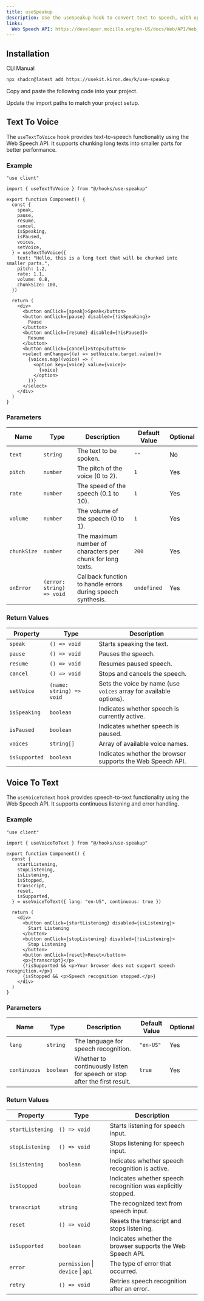 ```yaml
---
title: useSpeakup
description: Use the useSpeakup hook to convert text to speech, with options to control pitch, rate, volume, and voice selection.
links:
  Web Speech API: https://developer.mozilla.org/en-US/docs/Web/API/Web_Speech_API
---
```


<ComponentPreview name="use-speakup-demo" />

## Installation

<Tabs defaultValue="cli">

<TabsList>
  <TabsTrigger value="cli">CLI</TabsTrigger>
  <TabsTrigger value="manual">Manual</TabsTrigger>
</TabsList>

<TabsContent value="cli">

```bash
npx shadcn@latest add https://usekit.kiron.dev/k/use-speakup
```

</TabsContent>

<TabsContent value="manual">

<Steps>

<Step>Copy and paste the following code into your project.</Step>

<ComponentSource name="use-speakup" />

<Step>Update the import paths to match your project setup.</Step>

</Steps>

</TabsContent>

</Tabs>

## Text To Voice

The `useTextToVoice` hook provides text-to-speech functionality using the Web Speech API. It supports chunking long texts into smaller parts for better performance.

### Example

```tsx {3, 6-21}
"use client"

import { useTextToVoice } from "@/hooks/use-speakup"

export function Component() {
  const {
    speak,
    pause,
    resume,
    cancel,
    isSpeaking,
    isPaused,
    voices,
    setVoice,
  } = useTextToVoice({
    text: "Hello, this is a long text that will be chunked into smaller parts.",
    pitch: 1.2,
    rate: 1.1,
    volume: 0.8,
    chunkSize: 100,
  })

  return (
    <div>
      <button onClick={speak}>Speak</button>
      <button onClick={pause} disabled={!isSpeaking}>
        Pause
      </button>
      <button onClick={resume} disabled={!isPaused}>
        Resume
      </button>
      <button onClick={cancel}>Stop</button>
      <select onChange={(e) => setVoice(e.target.value)}>
        {voices.map((voice) => (
          <option key={voice} value={voice}>
            {voice}
          </option>
        ))}
      </select>
    </div>
  )
}
```

### Parameters

| Name        | Type                      | Description                                                 | Default Value | Optional |
| ----------- | ------------------------- | ----------------------------------------------------------- | ------------- | -------- |
| `text`      | `string`                  | The text to be spoken.                                      | `""`          | No       |
| `pitch`     | `number`                  | The pitch of the voice (0 to 2).                            | `1`           | Yes      |
| `rate`      | `number`                  | The speed of the speech (0.1 to 10).                        | `1`           | Yes      |
| `volume`    | `number`                  | The volume of the speech (0 to 1).                          | `1`           | Yes      |
| `chunkSize` | `number`                  | The maximum number of characters per chunk for long texts.  | `200`         | Yes      |
| `onError`   | `(error: string) => void` | Callback function to handle errors during speech synthesis. | `undefined`   | Yes      |

### Return Values

| Property      | Type                     | Description                                                        |
| ------------- | ------------------------ | ------------------------------------------------------------------ |
| `speak`       | `() => void`             | Starts speaking the text.                                          |
| `pause`       | `() => void`             | Pauses the speech.                                                 |
| `resume`      | `() => void`             | Resumes paused speech.                                             |
| `cancel`      | `() => void`             | Stops and cancels the speech.                                      |
| `setVoice`    | `(name: string) => void` | Sets the voice by name (use `voices` array for available options). |
| `isSpeaking`  | `boolean`                | Indicates whether speech is currently active.                      |
| `isPaused`    | `boolean`                | Indicates whether speech is paused.                                |
| `voices`      | `string[]`               | Array of available voice names.                                    |
| `isSupported` | `boolean`                | Indicates whether the browser supports the Web Speech API.         |

## Voice To Text

The `useVoiceToText` hook provides speech-to-text functionality using the Web Speech API. It supports continuous listening and error handling.

### Example

```tsx {3, 6-14}
"use client"

import { useVoiceToText } from "@/hooks/use-speakup"

export function Component() {
  const {
    startListening,
    stopListening,
    isListening,
    isStopped,
    transcript,
    reset,
    isSupported,
  } = useVoiceToText({ lang: "en-US", continuous: true })

  return (
    <div>
      <button onClick={startListening} disabled={isListening}>
        Start Listening
      </button>
      <button onClick={stopListening} disabled={!isListening}>
        Stop Listening
      </button>
      <button onClick={reset}>Reset</button>
      <p>{transcript}</p>
      {!isSupported && <p>Your browser does not support speech recognition.</p>}
      {isStopped && <p>Speech recognition stopped.</p>}
    </div>
  )
}
```

### Parameters

| Name         | Type      | Description                                                               | Default Value | Optional |
| ------------ | --------- | ------------------------------------------------------------------------- | ------------- | -------- |
| `lang`       | `string`  | The language for speech recognition.                                      | `"en-US"`     | Yes      |
| `continuous` | `boolean` | Whether to continuously listen for speech or stop after the first result. | `true`        | Yes      |

### Return Values

| Property         | Type                              | Description                                                  |
| ---------------- | --------------------------------- | ------------------------------------------------------------ |
| `startListening` | `() => void`                      | Starts listening for speech input.                           |
| `stopListening`  | `() => void`                      | Stops listening for speech input.                            |
| `isListening`    | `boolean`                         | Indicates whether speech recognition is active.              |
| `isStopped`      | `boolean`                         | Indicates whether speech recognition was explicitly stopped. |
| `transcript`     | `string`                          | The recognized text from speech input.                       |
| `reset`          | `() => void`                      | Resets the transcript and stops listening.                   |
| `isSupported`    | `boolean`                         | Indicates whether the browser supports the Web Speech API.   |
| `error`          | `permission` \| `device` \| `api` | The type of error that occurred.                             |
| `retry`          | `() => void`                      | Retries speech recognition after an error.                   |
